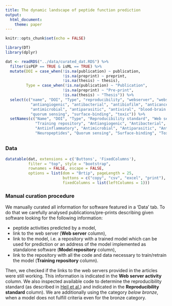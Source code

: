 ```yaml
---
title: The dynamic landscape of peptide function prediction
output:                                                                                                         
  html_document:
    theme: paper                                                                               
---      
```


<style type="text/css">
.main-container {
  max-width: 1800px;
  margin-left: auto;
  margin-right: auto;
}
</style>


```r
knitr::opts_chunk$set(echo = FALSE)

library(DT)
library(dplyr)

dat <- readRDS("../data/curated_dat.RDS") %>% 
  filter(isPEP == TRUE & isML == TRUE) %>% 
  mutate(DOI = case_when(!is.na(publication) ~ publication,
                         !is.na(preprint) ~ preprint,
                         !is.na(thesis) ~ thesis),
         Type = case_when(!is.na(publication) ~ "Publication",
                         !is.na(preprint) ~ "Pre-print",
                         !is.na(thesis) ~ "Thesis")) %>% 
  select(c("name", "DOI", "Type", "reproducibility", "webserver", "webserveractive", "modelrepository", "trainingrepository",
           "antiangiogenic", "antibacterial", "antibiofilm", "anticancer", "antifungal", "antihypertensive", "antiinflammatory",
           "antimicrobial", "antiparasitic", "antiviral", "blood-brain barrier", "cell-penetrating", "chemotactic", "neuropeptides",
           "quorum sensing", "surface-binding", "toxic")) %>% 
  setNames(c("Name", "DOI", "Type", "Reproducibility standard", "Web server", "Web server activity", "Model repository", 
             "Training repository", "Antiangiogenic", "Antibacterial", "Antibiofilm", "Anticancer", "Antifungal", "Antihypertensive", 
             "Antiinflammatory", "Antimicrobial", "Antiparasitic", "Antiviral", "Blood-brain barrier", "Cell-penetrating", "Chemotactic", 
             "Neuropeptides", "Quorum sensing", "Surface-binding", "Toxic")) 

```

## {.tabset}

### Data

```r
datatable(dat, extensions = c('Buttons', 'FixedColumns'), 
          filter = "top", style = "bootstrap",
          rownames = FALSE, escape = FALSE,
          options = list(dom = "Brtip", pageLength = 25,
                         buttons = c("copy", "csv", "excel", "print"),
                         fixedColumns = list(leftColumns = 1)))
```

### Manual curation procedure

We manually curated all information for software featured in a 'Data' tab. To do that we carefully analysed publications/pre-prints describing given software looking for the following information: 

- peptide activities predicted by a model, 
- link to the web server (**Web server** column), 
- link to the model, i.e. a repository with a trained model which can be used for prediction or an address of the model implemented as standalone software (**Model repository** column),
- link to the repository with all the code and data necessary to train/retrain the model (**Training repository** column).

Then, we checked if the links to the web servers provided in the articles were still working. This information is indicated in the **Web server activity** column. We also inspected available code to determine the reproducibility standard (as described in [Heil et al.](https://doi.org/10.1038/s41592-021-01256-7)) and indicated in the **Reproducibility standard** column). We are additionally using the category *below bronze*, when a model does not fulfill criteria  even for the bronze category.



